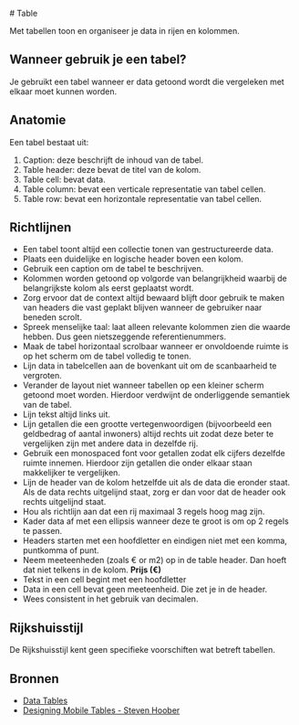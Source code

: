 <!--
@license EUPL-1.2
Copyright (c) 2021 Community for NL Design System
-->


<Meta title="CSS Components/Table" />

<Description># Table</Description>

Met tabellen toon en organiseer je data in rijen en kolommen.

## Wanneer gebruik je een tabel?

Je gebruikt een tabel wanneer er data getoond wordt die vergeleken met elkaar moet kunnen worden.

## Anatomie

Een tabel bestaat uit:

1. Caption: deze beschrijft de inhoud van de tabel.
2. Table header: deze bevat de titel van de kolom.
3. Table cell: bevat data.
4. Table column: bevat een verticale representatie van tabel cellen.
5. Table row: bevat een horizontale representatie van tabel cellen.

## Richtlijnen

- Een tabel toont altijd een collectie tonen van gestructureerde data.
- Plaats een duidelijke en logische header boven een kolom.
- Gebruik een caption om de tabel te beschrijven.
- Kolommen worden getoond op volgorde van belangrijkheid waarbij de belangrijkste kolom als eerst geplaatst wordt.
- Zorg ervoor dat de context altijd bewaard blijft door gebruik te maken van headers die vast geplakt blijven wanneer de gebruiker naar beneden scrolt.
- Spreek menselijke taal: laat alleen relevante kolommen zien die waarde hebben. Dus geen nietszeggende referentienummers.
- Maak de tabel horizontaal scrolbaar wanneer er onvoldoende ruimte is op het scherm om de tabel volledig te tonen.
- Lijn data in tabelcellen aan de bovenkant uit om de scanbaarheid te vergroten.
- Verander de layout niet wanneer tabellen op een kleiner scherm getoond moet worden. Hierdoor verdwijnt de onderliggende semantiek van de tabel.
- Lijn tekst altijd links uit.
- Lijn getallen die een grootte vertegenwoordigen (bijvoorbeeld een geldbedrag of aantal inwoners) altijd rechts uit zodat deze beter te vergelijken zijn met andere data in dezelfde rij.
- Gebruik een monospaced font voor getallen zodat elk cijfers dezelfde ruimte innemen. Hierdoor zijn getallen die onder elkaar staan makkelijker te vergelijken.
- Lijn de header van de kolom hetzelfde uit als de data die eronder staat. Als de data rechts uitgelijnd staat, zorg er dan voor dat de header ook rechts uitgelijnd staat.
- Hou als richtlijn aan dat een rij maximaal 3 regels hoog mag zijn.
- Kader data af met een ellipsis wanneer deze te groot is om op 2 regels te passen.
- Headers starten met een hoofdletter en eindigen niet met een komma, puntkomma of punt.
- Neem meeteenheden (zoals € or m2) op in de table header. Dan hoeft dat niet telkens in de kolom. **Prijs (€)**
- Tekst in een cell begint met een hoofdletter
- Data in een cell bevat geen meeteenheid. Die zet je in de header.
- Wees consistent in het gebruik van decimalen.

## Rijkshuisstijl

De Rijkshuisstijl kent geen specifieke voorschiften wat betreft tabellen.

## Bronnen

- [Data Tables](https://web.archive.org/web/20220315222659/https://inclusive-components.design/data-tables/)
- [Designing Mobile Tables - Steven Hoober](https://web.archive.org/web/20211221193450/https://www.uxmatters.com/mt/archives/2020/07/designing-mobile-tables.php)

